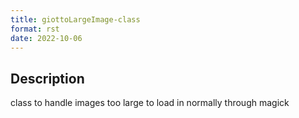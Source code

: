 ```yaml
--- 
title: giottoLargeImage-class 
format: rst 
date: 2022-10-06 
--- 
```


## Description

class to handle images too large to load in normally through magick


